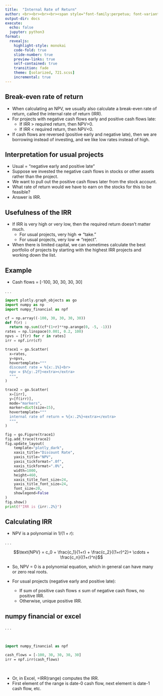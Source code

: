 ```yaml
---
title:  "Internal Rate of Return"
author: <br><br><br><br><span style="font-family:perpetua; font-variant:small-caps; color:#606060;">Kerry Back</span><br><br><img src="RiceBusiness-transparent-logo-sm.png"  height=80>
output-dir: docs
execute:
  echo: false
  jupyter: python3
format: 
  revealjs:
    highlight-style: monokai
    code-fold: true
    slide-number: true
    preview-links: true
    self-contained: true
    transition: fade
    theme: [solarized, 721.scss]
    incremental: true
---
```


## Break-even rate of return

- When calculating an NPV, we usually also calculate a break-even rate of return, called the internal rate of return (IRR).
- For projects with negative cash flows early and positive cash flows late:
  - If IRR > required return, then NPV>0.
  - If IRR < required return, then NPV<0.
- If cash flows are reversed (positive early and negative late), then we are borrowing instead of investing, and we like low rates instead of high.

## Interpretation for usual projects

- Usual = "negative early and positive late"
- Suppose we invested the negative cash flows in stocks or other assets rather than the project.
- We want to pull out the positive cash flows later from the stock account.
- What rate of return would we have to earn on the stocks for this to be feasible?
- Answer is IRR.

## Usefulness of the IRR

- If IRR is very high or very low, then the required return doesn't matter much.  
  - For usual projects, very high $\Rightarrow$ "take." 
  - For usual projects, very low $\Rightarrow$ "reject".
- When there is limited capital, we can sometimes calculate the best portfolio of projects by starting with the highest IRR projects and working down the list.

## Example

- Cash flows = [-100, 30, 30, 30, 30]

. . .

```python
import plotly.graph_objects as go
import numpy as np
import numpy_financial as npf

cf = np.array((-100, 30, 30, 30, 30))
def f(r) :
  return np.sum((cf*(1+r)**np.arange(0, -5, -1)))
rates = np.linspace(0.001, 0.2, 100)
npvs = [f(r) for r in rates]
irr = npf.irr(cf)

trace1 = go.Scatter(
  x=rates,
  y=npvs,
  hovertemplate="""
  discount rate = %{x:.1%}<br>
  npv = $%{y:.2f}<extra></extra>
  """,
)

trace2 = go.Scatter(
  x=[irr],
  y=[f(irr)],
  mode="markers",
  marker=dict(size=15),
  hovertemplate="""
  internal rate of return = %{x:.2%}<extra></extra>
  """,
)

fig = go.Figure(trace1)
fig.add_trace(trace2)
fig.update_layout(
    template="plotly_dark",
    xaxis_title="Discount Rate",
    yaxis_title="NPV",
    yaxis_tickformat=".0f",
    xaxis_tickformat=".0%",
    width=1000,
    height=460,
    xaxis_title_font_size=24,
    yaxis_title_font_size=24,
    font_size=20,
    showlegend=False
)
fig.show()
print(f"IRR is {irr:.2%}")
```
  
## Calculating IRR

- NPV is a polynomial in $1/(1+r)$:

. . .

$$\text{NPV} = c_0 + \frac{c_1}{1+r} + \frac{c_2}{(1+r)^2}+ \cdots + \frac{c_n}{(1+r)^n}$$

- So, NPV = 0 is a polynomial equation, which in general can have many or zero real roots.

- For usual projects (negative early and positive late):
  - If sum of positive cash flows $\le$ sum of negative cash flows, no positive IRR.
  - Otherwise, unique positive IRR.

## numpy financial or excel

. . .

<br>

```.p
import numpy_financial as npf

cash_flows = [-100, 30, 30, 30, 30]
irr = npf.irr(cash_flows)
```



<br>

- Or, in Excel, =IRR(range) computes the IRR.  
- First element of the range is date-0 cash flow, next element is date-1 cash flow, etc.
